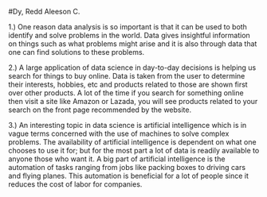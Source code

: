 #Dy, Redd Aleeson C.

1.) One reason data analysis is so important is that it can be used to both identify and solve problems in the world. Data gives insightful information on things such as what problems might arise and it is also through data that one can find solutions to these problems.

2.) A large application of data science in day-to-day decisions is helping us search for things to buy online. Data is taken from the user to determine their interests, hobbies, etc and products related to those are shown first over other products. A lot of the time if you search for something online then visit a site like Amazon or Lazada, you will see products related to your search on the front page recommended by the website. 

3.) An interesting topic in data science is artificial intelligence which is in vague terms concerned with the use of machines to solve complex problems. The availability of artificial intelligence is dependent on what one chooses to use it for; but for the most part a lot of data is readily available to anyone those who want it. A big part of artificial intelligence is the automation of tasks ranging from jobs like packing boxes to driving cars and flying planes. This automation is beneficial for a lot of people since it reduces the cost of labor for companies.